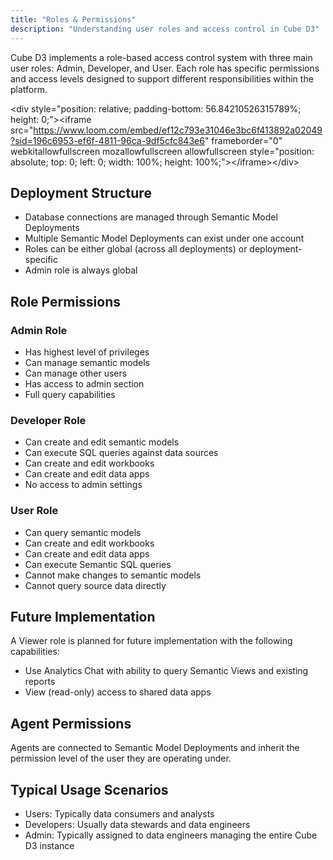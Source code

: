 ```yaml
---
title: "Roles & Permissions"
description: "Understanding user roles and access control in Cube D3"
---
```


Cube D3 implements a role-based access control system with three main user roles: Admin, Developer, and User. Each role has specific permissions and access levels designed to support different responsibilities within the platform.

\<div style="position: relative; padding-bottom: 56.84210526315789%; height: 0;"\>\<iframe src="https://www.loom.com/embed/ef12c793e31046e3bc6f413892a02049?sid=196c6953-ef6f-4811-96ca-9df5cfc843e6" frameborder="0" webkitallowfullscreen mozallowfullscreen allowfullscreen style="position: absolute; top: 0; left: 0; width: 100%; height: 100%;"\>\</iframe\>\</div\>

## Deployment Structure

- Database connections are managed through Semantic Model Deployments
- Multiple Semantic Model Deployments can exist under one account
- Roles can be either global (across all deployments) or deployment-specific
- Admin role is always global

## Role Permissions

### Admin Role

- Has highest level of privileges
- Can manage semantic models
- Can manage other users
- Has access to admin section
- Full query capabilities

### Developer Role

- Can create and edit semantic models
- Can execute SQL queries against data sources
- Can create and edit workbooks
- Can create and edit data apps
- No access to admin settings

### User Role

- Can query semantic models
- Can create and edit workbooks
- Can create and edit data apps
- Can execute Semantic SQL queries
- Cannot make changes to semantic models
- Cannot query source data directly

## Future Implementation

A Viewer role is planned for future implementation with the following capabilities:

- Use Analytics Chat with ability to query Semantic Views and existing reports
- View (read-only) access to shared data apps

## Agent Permissions

Agents are connected to Semantic Model Deployments and inherit the permission level of the user they are operating under.

## Typical Usage Scenarios

- Users: Typically data consumers and analysts
- Developers: Usually data stewards and data engineers
- Admin: Typically assigned to data engineers managing the entire Cube D3 instance